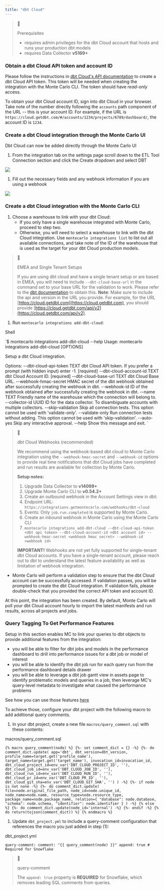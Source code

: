 ```yaml
---
title: "dbt Cloud"
---
```


> 📘
> 
> Prerequisites
> 
> * requires admin privileges for the dbt Cloud account that hosts and runs your production dbt models
> * requires Data Collector **v5169+**

### Obtain a dbt Cloud API token and account ID

Please follow the instructions in [dbt Cloud's API documentation](https://docs.getdbt.com/docs/dbt-cloud-apis/service-tokens) to create a dbt Cloud API token. This token will be needed when creating the integration with the Monte Carlo CLI. The token should have _read-only_ access.

To obtain your dbt Cloud account ID, sign into dbt Cloud in your browser. Take note of the number directly following the `accounts` path component of the URL -- this is your account ID. For example, if the URL is `https://cloud.getdbt.com/#/accounts/1234/projects/6789/dashboard/`, the account ID is `1234`.

### Create a dbt Cloud integration through the Monte Carlo UI

Dbt Cloud can now be added directly through the Monte Carlo UI

1. From the integration tab on the settings page scroll down to the ETL Tool Connection section and click the Create dropdown and select DBT

![](/images/6439a7f-Screenshot_2023-10-03_at_1.24.43_PM.png)

1. Fill out the necessary fields and any webhook information if you are using a webhook

![](/images/7e3a23e-Screenshot_2023-10-03_at_1.24.55_PM.png)

### Create a dbt Cloud integration with the Monte Carlo CLI

1. Choose a warehouse to link with your dbt Cloud:  
   * If you only have a single warehouse integrated with Monte Carlo, proceed to step two.  
   * Otherwise, you will need to select a warehouse to link with the dbt Cloud integration. Use `montecarlo integrations list` to list out all available connections, and take note of the ID of the warehouse that is used as the target for your dbt Cloud production models.

> 📘
> 
> EMEA and Single Tenant Setups
> 
> If you are using dbt cloud and have a single tenant setup or are based in EMEA, you will need to include `--dbt-cloud-base-url` in the command set to your base URL for the validation to work. Please refer to the [dbt documentation](https://docs.getdbt.com/dbt-cloud/api-v2#/) to obtain this. **Note**: Make sure to include the api and version in the URL you provide. For example, for the URL [https://cloud.getdbt.com](https://cloud.getdbt.com), you should provide [https://cloud.getdbt.com/api/v2](https://cloud.getdbt.com/api/v2).

1. Run `montecarlo integrations add-dbt-cloud`:

Shell

`$ montecarlo integrations add-dbt-cloud --help
Usage: montecarlo integrations add-dbt-cloud [OPTIONS]

  Setup a dbt Cloud integration.

Options:
  --dbt-cloud-api-token TEXT   dbt Cloud API token. If you prefer a prompt
                               (with hidden input) enter -1.  [required]
  --dbt-cloud-account-id TEXT  dbt Cloud Account ID.  [required]
  --dbt-cloud-base-url TEXT    dbt Cloud Base URL.
  --webhook-hmac-secret        HMAC secret of the dbt webhook obtained
    													 after successfully creating the webhook in dbt.
  --webhook-id                 ID of the webhook obtained after successfully 
                               creating the webhook in dbt.
  --name TEXT                  Friendly name of the warehouse which the
                               connection will belong to.
  --collector-id UUID          ID for the data collector. To disambiguate
                               accounts with multiple collectors.
  --skip-validation            Skip all connection tests. This option cannot
                               be used with 'validate-only'.
  --validate-only              Run connection tests without adding. This
                               option cannot be used with 'skip-validation'.
  --auto-yes                   Skip any interactive approval.
  --help                       Show this message and exit.
`

> 📘
> 
> dbt Cloud Webhooks (recommended)
> 
> We recommend using the webhook-based dbt cloud to Monte Carlo integration using the `--webhook-hmac-secret` and `--webhook-id` options to provide real time notifications that dbt Cloud jobs have completed and run results are available for collection by Monte Carlo. 
> 
> **Setup notes:**
> 
> 1. Upgrade Data Collector to **v14099+**
> 2. Upgrade Monte Carlo CLI to **v0.54.2+**
> 3. Create an outbound webhook in the Account Settings view in dbt:  
>   1. Endpoint URL: `https://integrations.getmontecarlo.com/webhooks/dbt-cloud`  
>   2. Events: Only `job.run.completed` is supported by Monte Carlo.
> 4. Create an inbound webhook in Monte Carlo using the Monte Carlo CLI  
>   1. `montecarlo integrations add-dbt-cloud --dbt-cloud-api-token <dbt api token> --dbt-cloud-account-id <dbt account id> --webhook-hmac-secret <webhook hmac secret> --webhook-id <webhook id>`
> 
> **IMPORTANT!** Webhooks are not yet fully supported for single-tenant dbt Cloud accounts. If you have a single-tenant account, please reach out to dbt to understand the latest feature availability as well as limitation of webhook integration.

* Monte Carlo will perform a validation step to ensure that the dbt Cloud account can be successfully accessed. If validation passes, you will be prompted to create the dbt Cloud integration. If validation fails, please double-check that you provided the correct API token and account ID.

At this point, the integration has been created. By default, Monte Carlo will poll your dbt Cloud account hourly to import the latest manifests and run results, across all projects and jobs.

### Query Tagging To Get Performance Features

Setup in this section enables MC to link your queries to dbt objects to provide additional features from the integration:

* you will be able to filter for dbt jobs and models in the performance dashboard to drill into performance issues for a dbt job or model of interest
* you will be able to identify the dbt job run for each query run from the performance dashboard details drawer
* you will be able to leverage a dbt job gantt view in assets page to identify problematic models and queries in a job, then leverage MC's query-level metadata to investigate what caused the performance problems

See how you can use those features [here](/docs/performance-beta#example-2-investigate-query-performance-in-context-of-dbt-job)

To achieve those, configure your dbt project with the following macro to add additional query comments.

1. In your dbt project, create a new file `macros/query_comment.sql` with these contents:

macros/query\_comment.sql

`{% macro query_comment(node) %}
    {%- set comment_dict = {} -%}
    {%- do comment_dict.update(
        app='dbt',
        dbt_version=dbt_version,
        profile_name=target.get('profile_name'),
        target_name=target.get('target_name'),
        invocation_id=invocation_id,
        dbt_cloud_project_id=env_var('DBT_CLOUD_PROJECT_ID', ''),
        dbt_cloud_job_id=env_var('DBT_CLOUD_JOB_ID', ''),
        dbt_cloud_run_id=env_var('DBT_CLOUD_RUN_ID', ''),
        dbt_cloud_pr_id=env_var('DBT_CLOUD_PR_ID', ''),
        dbt_cloud_git_sha=env_var('DBT_CLOUD_GIT_SHA', '')
    ) -%}
    {%- if node is not none -%}
      {%- do comment_dict.update(
        file=node.original_file_path,
        node_id=node.unique_id,
        node_name=node.name,
        resource_type=node.resource_type,
        package_name=node.package_name,
        relation={
            "database": node.database,
            "schema": node.schema,
            "identifier": node.identifier
        }
      ) -%}
    {% else %}
      {%- do comment_dict.update(node_id='internal') -%}
    {%- endif -%}
    {% do return(tojson(comment_dict)) %}
{% endmacro %}
`

1. Update `dbt_project.yml` to include a query-comment configuration that references the macro you just added in step (1):

dbt\_project.yml

`query-comment:
	comment: "{{ query_comment(node) }}"
	append: true # Required for Snowflake
`

> 📘
> 
> query-comment
> 
> The `append: true` property is **REQUIRED** for Snowflake, which removes leading SQL comments from queries.